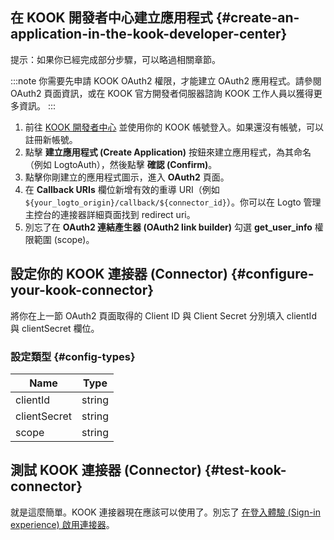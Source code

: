## 在 KOOK 開發者中心建立應用程式 \{#create-an-application-in-the-kook-developer-center}

提示：如果你已經完成部分步驟，可以略過相關章節。

:::note
你需要先申請 KOOK OAuth2 權限，才能建立 OAuth2 應用程式。請參閱 OAuth2 頁面資訊，或在 KOOK 官方開發者伺服器諮詢 KOOK 工作人員以獲得更多資訊。
:::

1. 前往 [KOOK 開發者中心](https://developer.kookapp.cn/app/index) 並使用你的 KOOK 帳號登入。如果還沒有帳號，可以註冊新帳號。
2. 點擊 **建立應用程式 (Create Application)** 按鈕來建立應用程式，為其命名（例如 LogtoAuth），然後點擊 **確認 (Confirm)**。
3. 點擊你剛建立的應用程式圖示，進入 **OAuth2** 頁面。
4. 在 **Callback URIs** 欄位新增有效的重導 URI（例如 `${your_logto_origin}/callback/${connector_id}`）。你可以在 Logto 管理主控台的連接器詳細頁面找到 redirect uri。
5. 別忘了在 **OAuth2 連結產生器 (OAuth2 link builder)** 勾選 **get_user_info** 權限範圍 (scope)。

## 設定你的 KOOK 連接器 (Connector) \{#configure-your-kook-connector}

將你在上一節 OAuth2 頁面取得的 Client ID 與 Client Secret 分別填入 clientId 與 clientSecret 欄位。

### 設定類型 \{#config-types}

| Name         | Type   |
| ------------ | ------ |
| clientId     | string |
| clientSecret | string |
| scope        | string |

## 測試 KOOK 連接器 (Connector) \{#test-kook-connector}

就是這麼簡單。KOOK 連接器現在應該可以使用了。別忘了 [在登入體驗 (Sign-in experience) 啟用連接器](https://docs.logto.io/docs/recipes/configure-connectors/social-connector/enable-social-sign-in/)。

